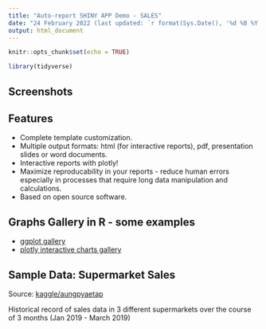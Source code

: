 ```yaml
---
title: "Auto-report SHINY APP Demo - SALES"
date: "24 February 2022 (last updated: `r format(Sys.Date(), '%d %B %Y')`)"
output: html_document
---
```


```r
knitr::opts_chunk$set(echo = TRUE)

library(tidyverse)
```

## Screenshots

## Features

- Complete template customization.
- Multiple output formats: html (for interactive reports), pdf, presentation slides or word documents.
- Interactive reports with plotly!
- Maximize reproducability in your reports - reduce human errors especially in processes that require long data manipulation and calculations.
- Based on open source software.

## Graphs Gallery in R - some examples

- [ggplot gallery](https://www.r-graph-gallery.com/)
- [plotly interactive charts gallery](https://plotly.com/r/)

## Sample Data: Supermarket Sales

Source: [kaggle/aungpyaetap](https://www.kaggle.com/aungpyaeap/supermarket-sales)

Historical record of sales data in 3 different supermarkets over the course of 3 months (Jan 2019 - March 2019)